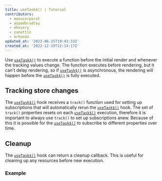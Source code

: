 ```yaml
---
title: useTask$() | Tutorial
contributors:
  - manucorporat
  - adamdbradley
  - mhevery
  - zanettin
  - mrhoodz
updated_at: '2023-06-25T19:43:33Z'
created_at: '2022-12-19T12:14:17Z'
---
```


Use [`useTask$()`](/docs/(unisynth)/components/tasks/index.mdx#usetask) to execute a function before the initial render and whenever the tracking values change. The function executes before rendering, but it can't delay rendering, so if [`useTask$()`](/docs/(unisynth)/components/tasks/index.mdx#usetask) is asynchronous, the rendering will happen before the [`useTask$()`](/docs/(unisynth)/components/tasks/index.mdx#usetask) is fully executed.

## Tracking store changes

The [`useTask$()`](/docs/(unisynth)/components/tasks/index.mdx#usetask) hook receives a `track()` function used for setting up subscriptions that will automatically rerun the [`useTask$()`](/docs/(unisynth)/components/tasks/index.mdx#usetask) hook. The set of `track()` properties resets on each [`useTask$()`](/docs/(unisynth)/components/tasks/index.mdx#usetask) execution, therefore it is important to always use `track()` to set up subscriptions anew. Because of this it is possible for the [`useTask$()`](/docs/(unisynth)/components/tasks/index.mdx#usetask) to subscribe to different properties over time.

## Cleanup

The [`useTask$()`](/docs/(unisynth)/components/tasks/index.mdx#usetask) hook can return a cleanup callback. This is useful for cleaning up any resources before new execution.

### Example
